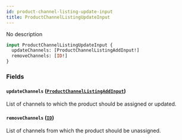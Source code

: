 ```yaml
---
id: product-channel-listing-update-input
title: ProductChannelListingUpdateInput
---
```



No description

```graphql
input ProductChannelListingUpdateInput {
  updateChannels: [ProductChannelListingAddInput!]
  removeChannels: [ID!]
}
```


### Fields

#### `updateChannels` ([`ProductChannelListingAddInput`](../../../developer/api-reference/inputs/product-channel-listing-add-input))

List of channels to which the product should be assigned or updated.


#### `removeChannels` ([`ID`](../../../developer/api-reference/scalars/id))

List of channels from which the product should be unassigned.





